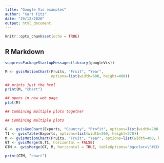 ```yaml
---
title: "Google Vis examples"
author: "Kurt Fitz"
date: "29/12/2020"
output: html_document
---
```


```r
knitr::opts_chunk$set(echo = TRUE)
```

## R Markdown

```r
suppressPackageStartupMessages(library(googleVis))

M <- gvisMotionChart(Fruits, "Fruit", "Year",
                     options=list(width=600, height=400))

## prints just the html
print(M, "chart")

## opens in new web page
plot(M)

## Combining multiple plots together

```


```r

## Combining multiple plots

G <- gvisGeoChart(Exports, "Country", "Profit", options=list(width=200, height=100))
T1 <- gvisTable(Exports, options=list(width=200, height=270))
M <- gvisMotionChart(Fruits, "Fruit", "Year", options=list(width=400, height=370))
GT <- gvisMerge(G,T1, horizontal = FALSE)
GTM <- gvisMerge(GT, M, horizontal = TRUE, tableOptions="bgcolor=\"#CCCCCC\" cellspacing=10")

```

```r
print(GTM, "chart")

```


